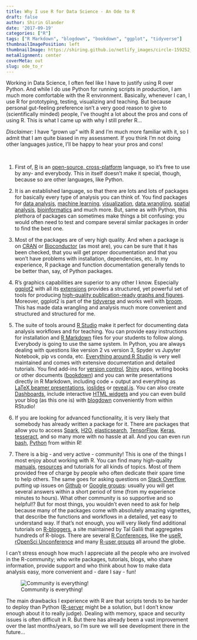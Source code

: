```yaml
---
title: Why I use R for Data Science - An Ode to R
draft: false
author: Shirin Glander
date: '2017-09-19'
categories: ["R"]
tags: ["R Markdown", "blogdown", "bookdown", "ggplot", "tidyverse"]
thumbnailImagePosition: left
thumbnailImage: https://shiring.github.io/netlify_images/circle-159252_1280_mfs0ku.png
metaAlignment: center
coverMeta: out
slug: ode_to_r
---
```


Working in Data Science, I often feel like I have to justify using R over Python. And while I do use Python for running scripts in production, I am much more comfortable with the R environment. Basically, whenever I can, I use R for prototyping, testing, visualizing and teaching. But because personal gut-feeling preference isn't a very good reason to give to (scientifically minded) people, I've thought a lot about the pros and cons of using R. This is what I came up with why I still prefer R...

*Disclaimer:* I have "grown up" with R and I'm much more familiar with it, so I admit that I am quite biased in my assessment. If you think I'm not doing other languages justice, I'll be happy to hear your pros and cons!

<br>

1. First of, [R](https://www.r-project.org/) is an [open-source, cross-platform](https://cran.r-project.org/) language, so it's free to use by any- and everybody. This in itself doesn't make it special, though, because so are other languages, like Python.

2. It is an established language, so that there are lots and lots of packages for basically every type of analysis you can think of. You find packages for [data analysis](https://www.analyticsvidhya.com/blog/2015/08/list-r-packages-data-analysis/), [machine learning](http://www.kdnuggets.com/2017/02/top-r-packages-machine-learning.html), [visualization](https://support.rstudio.com/hc/en-us/articles/201057987-Quick-list-of-useful-R-packages), [data wrangling](https://www.computerworld.com/article/2921176/business-intelligence/great-r-packages-for-data-import-wrangling-visualization.html), [spatial analysis](https://cran.r-project.org/web/views/Spatial.html), [bioinformatics](https://www.bioconductor.org/) and much more.
But, same as with Python, this plethora of packages can sometimes make things a bit confusing: you would often need to test and compare several similar packages in order to find the best one.

3. Most of the packages are of very high quality. And when a package is on [CRAN](https://cran.r-project.org/web/packages/available_packages_by_name.html) or [Bioconductor](https://www.bioconductor.org/) (as most are), you can be sure that it has been checked, that you will get proper documentation and that you won't have problems with installation, dependencies, etc. In my experience, R package and function documentation generally tends to be better than, say, of Python packages.

4. R's graphics capabilities are superior to any other I know. Especially [ggplot2](http://ggplot2.org/) with all its [extensions](http://www.ggplot2-exts.org/) provides a structured, yet powerful set of tools for producing [high-quality publication-ready graphs and figures](http://www.r-graph-gallery.com/portfolio/ggplot2-package/).
Moreover, ggplot2 is part of the [tidyverse](https://www.tidyverse.org/) and works well with [broom](https://cran.r-project.org/web/packages/broom/vignettes/broom.html). This has made data wrangling and analysis much more convenient and structured and structured for me.

5. The suite of tools around [R Studio](https://www.rstudio.com/) make it perfect for documenting data analysis workflows and for teaching. You can provide easy instructions for installation and [R Markdown](http://rmarkdown.rstudio.com/) files for your students to follow along. Everybody is going to use the same system. In Python, you are always dealing with questions like version 2 vs version 3, Spyder vs Jupyter Notebook, pip vs conda, etc. 
[Everything around R Studio](https://www.rstudio.com/products/rpackages/) is very well maintained and comes with extensive documentation and detailed tutorials. You find add-ins for [version control](https://support.rstudio.com/hc/en-us/articles/200532077-Version-Control-with-Git-and-SVN), [Shiny](http://shiny.rstudio.com/) apps, writing books or other documents ([bookdown](https://bookdown.org/yihui/bookdown/)) and you can write presentations directly in R Markdown, including code + output and everything as [LaTeX beamer presentations](http://rmarkdown.rstudio.com/beamer_presentation_format.html), [ioslides](http://rmarkdown.rstudio.com/ioslides_presentation_format.html) or [reveal.js](http://rmarkdown.rstudio.com/revealjs_presentation_format.html). You can also create [Dashboards](http://rmarkdown.rstudio.com/flexdashboard/), include interactive [HTML widgets](http://rmarkdown.rstudio.com/developer_html_widgets.html) and you can even build your blog (as this one is) with [blogdown](https://bookdown.org/yihui/blogdown/) conveniently from within RStudio!

6. If you are looking for advanced functionality, it is very likely that somebody has already written a package for it. There are packages that allow you to access [Spark](https://spark.rstudio.com/), [H2O](https://cran.r-project.org/web/packages/h2o/index.html), [elasticsearch](https://ropensci.org/tutorials/elastic_tutorial.html), [TensorFlow](https://tensorflow.rstudio.com/), [Keras](https://tensorflow.rstudio.com/keras/), [tesseract](https://ropensci.org/blog/blog/2016/11/16/tesseract), and so many more with no hassle at all. And you can even run [bash](https://stat.ethz.ch/R-manual/R-devel/library/base/html/system2.html), [Python](https://github.com/rstudio/reticulate) from within R!

7. There is a big - and very active - community! This is one of the things I most enjoy about working with R. You can find many high-quality [manuals](https://cran.r-project.org/manuals.html), [resources](https://cran.r-project.org/other-docs.html) and tutorials for all kinds of topics. Most of them provided free of charge by people who often dedicate their spare time to help others. The same goes for asking questions on [Stack Overflow](https://stackoverflow.com/questions/tagged/r), putting up issues on [Github](https://github.com/) or [Google groups](https://groups.google.com/forum/#!forum/r-help-archive): usually you will get several answers within a short period of time (from my experience minutes to hours). What other community is so supportive and so helpful!?
But for most things, you wouldn't even need to ask for help because many of the packages come with absolutely amazing vignettes, that describe the functions and workflows in a detailed, yet easy to understand way. 
If that's not enough, you will very likely find additional tutorials on [R-bloggers](https://www.r-bloggers.com/), a site maintained by Tal Galili that aggregates hundreds of R-blogs. 
There are several [R Conferences](https://www.r-project.org/conferences.html), like the [useR](https://user2018.r-project.org/), [rOpenSci Unconference](https://ropensci.org/community/events.html) and many [R-user groups](https://jumpingrivers.github.io/meetingsR/r-user-groups.html) all around the globe.

I can't stress enough how much I appreciate all the people who are involved in the R-community; who write packages, tutorials, blogs, who share information, provide support and who think about how to make data analysis easy, more convenient and - dare I say - fun!

![Community is everything!](https://shiring.github.io/netlify_images/circle-159252_1280_mfs0ku.png)

The main drawbacks I experience with R are that scripts tends to be harder to deploy than Python ([R-server](https://www.microsoft.com/en-us/cloud-platform/r-server) might be a solution, but I don't know enough about it to really judge). Dealing with memory, space and security issues is often difficult in R. But there has already been a vast improvement over the last months/years, so I'm sure we will see development there in the future...
